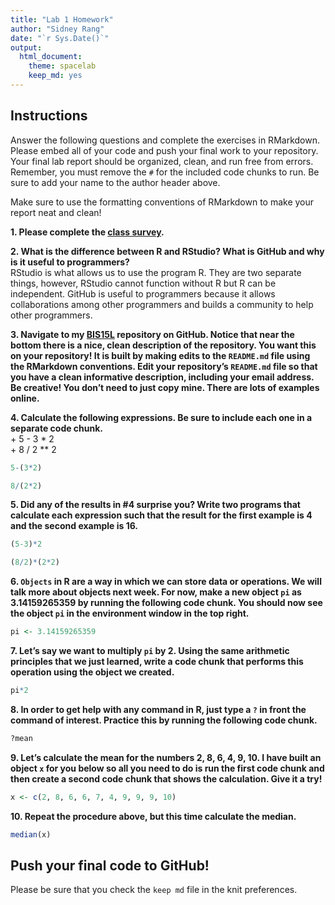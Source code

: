 ```yaml
---
title: "Lab 1 Homework"
author: "Sidney Rang"
date: "`r Sys.Date()`"
output:
  html_document: 
    theme: spacelab
    keep_md: yes
---
```


## Instructions

Answer the following questions and complete the exercises in RMarkdown. Please embed all of your code and push your final work to your repository. Your final lab report should be organized, clean, and run free from errors. Remember, you must remove the `#` for the included code chunks to run. Be sure to add your name to the author header above.

Make sure to use the formatting conventions of RMarkdown to make your report neat and clean!

**1. Please complete the [class survey](https://forms.gle/8t9FZSBjgvFjzr4MA).**

**2. What is the difference between R and RStudio? What is GitHub and why is it useful to programmers?**\
RStudio is what allows us to use the program R. They are two separate things, however, RStudio cannot function without R but R can be independent. GitHub is useful to programmers because it allows collaborations among other programmers and builds a community to help other programmers.

**3. Navigate to my [BIS15L](https://github.com/jmledford3115/BIS15LW2022_jledford) repository on GitHub. Notice that near the bottom there is a nice, clean description of the repository. You want this on your repository! It is built by making edits to the `README.md` file using the RMarkdown conventions. Edit your repository's `README.md` file so that you have a clean informative description, including your email address. Be creative! You don't need to just copy mine. There are lots of examples online.**

**4. Calculate the following expressions. Be sure to include each one in a separate code chunk.**\
+ 5 - 3 \* 2\
+ 8 / 2 \*\* 2

```r
5-(3*2)
```

```r
8/(2*2)
```

**5. Did any of the results in #4 surprise you? Write two programs that calculate each expression such that the result for the first example is 4 and the second example is 16.**

```r
(5-3)*2
```

```r
(8/2)*(2*2)
```


**6. `Objects` in R are a way in which we can store data or operations. We will talk more about objects next week. For now, make a new object `pi` as 3.14159265359 by running the following code chunk. You should now see the object `pi` in the environment window in the top right.**

```r
pi <- 3.14159265359
```

**7. Let's say we want to multiply `pi` by 2. Using the same arithmetic principles that we just learned, write a code chunk that performs this operation using the object we created.**

```r
pi*2
```


**8. In order to get help with any command in R, just type a `?` in front the command of interest. Practice this by running the following code chunk.**

```r
?mean
```

**9. Let's calculate the mean for the numbers 2, 8, 6, 4, 9, 10. I have built an object `x` for you below so all you need to do is run the first code chunk and then create a second code chunk that shows the calculation. Give it a try!**

```r
x <- c(2, 8, 6, 6, 7, 4, 9, 9, 9, 10)
```

**10. Repeat the procedure above, but this time calculate the median.**

```r
median(x)
```

## Push your final code to GitHub!

Please be sure that you check the `keep md` file in the knit preferences.
